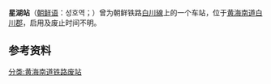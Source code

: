 {{朝鮮半島車站資訊
|公司色 = black
|文字色 = 
|站名 = 星湖站
|圖片 = 
|pxl = 
|圖片說明 =
|前一站 = [[白川站|白川]]
|前一站距離 = 5.0
|後一站距離 = 5.3
|後一站 = [[礼成江站|礼成江]]
|所屬路線 = [[白川線|白川線]]
|距離 = 67.5
|起點站 = [[长芳站|长芳]]
|諺文 = 성호역
|朝鮮漢字 = 星湖驛
|文觀部式 = 
|馬-賴式 =
|副站名 = 
|車站編號 = 
|停站路線數 = 
|所屬公司 = [[朝鲜民主主义人民共和国铁道省|朝鲜民主主义人民共和国铁道省]]
|所在地 =[[黄海南道|黄海南道]][[白川郡|白川郡]]
|車站構造 = 地面车站
|月台配置 = 
|啟用年月日 =  
|廢站年月日 = 
|上下車人次 = 
|統計年度 = 
|轉車 = 
|備註 = 
|全寬備註 = 
}}

'''星湖站'''（[[朝鲜语|朝鲜语]]：성호역；{{lang|ko|星湖驛}}）曾为朝鲜铁路[[白川線|白川線]]上的一个车站，位于[[黄海南道|黄海南道]][[白川郡|白川郡]]，启用及废止时间不明。

==参考资料==
{{reflist}}

{{白川線}}

[[分类:黄海南道铁路废站|分类:黄海南道铁路废站]]